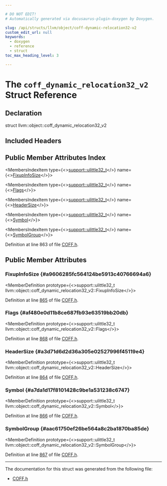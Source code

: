 ```yaml
---

# DO NOT EDIT!
# Automatically generated via docusaurus-plugin-doxygen by Doxygen.

slug: /api/structs/llvm/object/coff-dynamic-relocation32-v2
custom_edit_url: null
keywords:
  - doxygen
  - reference
  - struct
toc_max_heading_level: 3

---
```





# The `coff_dynamic_relocation32_v2` Struct Reference

<DoxygenPage pluginConfig={pluginConfig}>



## Declaration

<CodeBlock>struct llvm::object::coff_dynamic_relocation32_v2</CodeBlock>

## Included Headers

<IncludesList>
<IncludesListItem
  filePath="llvm/Object/COFF.h"
  permalink="/docs/api/files/include/include/llvm/include/llvm/object/coff-h"
  isLocal="true" />
</IncludesList>

## Public Member Attributes Index

<MembersIndex>

<MembersIndexItem
  type={<><a href="/docs/api/namespaces/llvm/support/#a206b37274fa3e908017da357d12724d1">support::ulittle32&#95;t</a></>}
  name={<><a href="#a9606285fc564124be5913c40766694a6">FixupInfoSize</a></>}>
</MembersIndexItem>

<MembersIndexItem
  type={<><a href="/docs/api/namespaces/llvm/support/#a206b37274fa3e908017da357d12724d1">support::ulittle32&#95;t</a></>}
  name={<><a href="#af480e0d11b8ce687fb93e63519bb20db">Flags</a></>}>
</MembersIndexItem>

<MembersIndexItem
  type={<><a href="/docs/api/namespaces/llvm/support/#a206b37274fa3e908017da357d12724d1">support::ulittle32&#95;t</a></>}
  name={<><a href="#a3d71d6d2d36a305e02527996f45119e4">HeaderSize</a></>}>
</MembersIndexItem>

<MembersIndexItem
  type={<><a href="/docs/api/namespaces/llvm/support/#a206b37274fa3e908017da357d12724d1">support::ulittle32&#95;t</a></>}
  name={<><a href="#a7da1d17f8101428c9be1a531238c6747">Symbol</a></>}>
</MembersIndexItem>

<MembersIndexItem
  type={<><a href="/docs/api/namespaces/llvm/support/#a206b37274fa3e908017da357d12724d1">support::ulittle32&#95;t</a></>}
  name={<><a href="#aac61750ef26be564a8c2ba1870ba85de">SymbolGroup</a></>}>
</MembersIndexItem>

</MembersIndex>


Definition at line 863 of file <a href="/docs/api/files/include/include/llvm/include/llvm/object/coff-h">COFF.h</a>.

<SectionDefinition>

## Public Member Attributes

### FixupInfoSize {#a9606285fc564124be5913c40766694a6}

<MemberDefinition
  prototype={<>support::ulittle32&#95;t llvm::object::coff&#95;dynamic&#95;relocation32&#95;v2::FixupInfoSize</>}>

Definition at line <a href="/docs/api/files/include/include/llvm/include/llvm/object/coff-h/#l00865">865</a> of file <a href="/docs/api/files/include/include/llvm/include/llvm/object/coff-h">COFF.h</a>.
</MemberDefinition>

### Flags {#af480e0d11b8ce687fb93e63519bb20db}

<MemberDefinition
  prototype={<>support::ulittle32&#95;t llvm::object::coff&#95;dynamic&#95;relocation32&#95;v2::Flags</>}>

Definition at line <a href="/docs/api/files/include/include/llvm/include/llvm/object/coff-h/#l00868">868</a> of file <a href="/docs/api/files/include/include/llvm/include/llvm/object/coff-h">COFF.h</a>.
</MemberDefinition>

### HeaderSize {#a3d71d6d2d36a305e02527996f45119e4}

<MemberDefinition
  prototype={<>support::ulittle32&#95;t llvm::object::coff&#95;dynamic&#95;relocation32&#95;v2::HeaderSize</>}>

Definition at line <a href="/docs/api/files/include/include/llvm/include/llvm/object/coff-h/#l00864">864</a> of file <a href="/docs/api/files/include/include/llvm/include/llvm/object/coff-h">COFF.h</a>.
</MemberDefinition>

### Symbol {#a7da1d17f8101428c9be1a531238c6747}

<MemberDefinition
  prototype={<>support::ulittle32&#95;t llvm::object::coff&#95;dynamic&#95;relocation32&#95;v2::Symbol</>}>

Definition at line <a href="/docs/api/files/include/include/llvm/include/llvm/object/coff-h/#l00866">866</a> of file <a href="/docs/api/files/include/include/llvm/include/llvm/object/coff-h">COFF.h</a>.
</MemberDefinition>

### SymbolGroup {#aac61750ef26be564a8c2ba1870ba85de}

<MemberDefinition
  prototype={<>support::ulittle32&#95;t llvm::object::coff&#95;dynamic&#95;relocation32&#95;v2::SymbolGroup</>}>

Definition at line <a href="/docs/api/files/include/include/llvm/include/llvm/object/coff-h/#l00867">867</a> of file <a href="/docs/api/files/include/include/llvm/include/llvm/object/coff-h">COFF.h</a>.
</MemberDefinition>

</SectionDefinition>

<hr/>

The documentation for this struct was generated from the following file:

<ul>
<li><a href="/docs/api/files/include/include/llvm/include/llvm/object/coff-h">COFF.h</a></li>
</ul>

</DoxygenPage>
